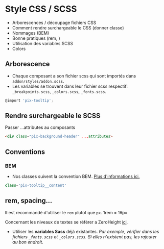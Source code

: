 
<Meta title='Développement/Bonnes pratiques/Style CSS' />

# Style CSS / SCSS

- Arborescences / découpage fichiers CSS
- Comment rendre surchargeable le CSS (donner classe)
- Nommages (BEM)
- Bonne pratiques (rem, )
- Utilisation des variables SCSS
- Colors


## Arborescence

- Chaque composant a son fichier scss qui sont importés dans `addon/styles/addon.scss`.
- Les variables se trouvent dans leur fichier scss respectif: `_breakpoints.scss`, `_colors.scss`, `_fonts.scss`.

~~~javascript
@import 'pix-tooltip';
~~~

## Rendre surchargeable le SCSS

Passer ...attributes au composants

~~~html
<div class="pix-background-header" ...attributes>
~~~

## Conventions

### BEM

- Nos classes suivent la convention BEM.
[Plus d'informations ici.](https://github.com/1024pix/pix/blob/dev/docs/CSS.md)

~~~javascript
class='pix-tooltip__content'
~~~

## rem, spacing...

Il est recommandé d'utiliser le `rem` plutot que `px`.
1rem = 16px

Concernant les niveaux de textes se référer a ZeroHeight [ici](https://zeroheight.com/8dd127da7/p/20e4df-typographie/b/974231).

- Utiliser les **variables Sass** déjà existantes.
*Par exemple, vérifier dans les fichiers `_fonts.scss` et `_colors.scss`. Si elles n'existent pas, les rajouter au bon endroit.*
